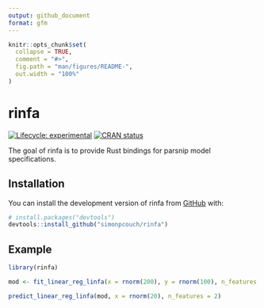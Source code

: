 ```yaml
---
output: github_document
format: gfm
---
```


<!-- README.md is generated from README.Rmd. Please edit that file -->

```r
knitr::opts_chunk$set(
  collapse = TRUE,
  comment = "#>",
  fig.path = "man/figures/README-",
  out.width = "100%"
)
```

# rinfa

<!-- badges: start -->
[![Lifecycle: experimental](https://img.shields.io/badge/lifecycle-experimental-orange.svg)](https://lifecycle.r-lib.org/articles/stages.html#experimental)
[![CRAN status](https://www.r-pkg.org/badges/version/rinfa)](https://CRAN.R-project.org/package=rinfa)
<!-- badges: end -->

The goal of rinfa is to provide Rust bindings for parsnip model specifications.

## Installation

You can install the development version of rinfa from [GitHub](https://github.com/) with:

``` r
# install.packages("devtools")
devtools::install_github("simonpcouch/rinfa")
```

## Example

```r
library(rinfa)

mod <- fit_linear_reg_linfa(x = rnorm(200), y = rnorm(100), n_features = 2)

predict_linear_reg_linfa(mod, x = rnorm(20), n_features = 2)
```
